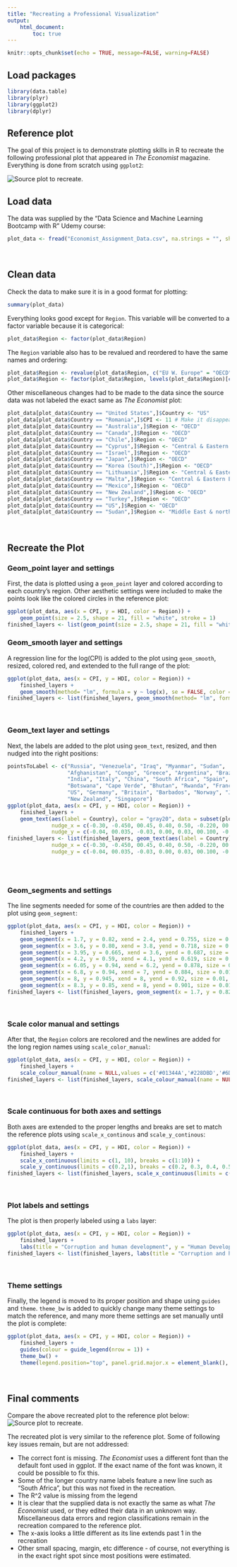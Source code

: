 ```yaml
---
title: "Recreating a Professional Visualization"
output: 
    html_document:
        toc: true
---
```

```r
knitr::opts_chunk$set(echo = TRUE, message=FALSE, warning=FALSE)
```

## Load packages 
```r
library(data.table)
library(plyr)
library(ggplot2)
library(dplyr)
```

## Reference plot
The goal of this project is to demonstrate plotting skills in R to recreate the following professional plot that appeared in <i>The Economist</i> magazine. Everything is done from scratch using `ggplot2`:


![Source plot to recreate.](/Users/cojamalo/Documents/GitHub/DATA-ADV-GGPLOT2-Project/Economist1.png)
<br>

## Load data
The data was supplied by the "Data Science and Machine Learning Bootcamp with R" Udemy course:
```r
plot_data <- fread("Economist_Assignment_Data.csv", na.strings = "", showProgress = FALSE) %>% tbl_df
```
<br>

## Clean data
Check the data to make sure it is in a good format for plotting:
```r
summary(plot_data)
```

Everything looks good except for `Region`. This variable will be converted to a factor variable because it is categorical:
```r
plot_data$Region <- factor(plot_data$Region)
```

The `Region` variable also has to be revalued and reordered to have the same names and ordering:
```r
plot_data$Region <- revalue(plot_data$Region, c("EU W. Europe" = "OECD" , "Americas" = "Americas", "Asia Pacific" = "Asia & Oceania", "East EU Cemt Asia" = "Central & Eastern Europe", "MENA" = "Middle East & north Africa", "SSA" = "Sub-Saharan Africa"))
plot_data$Region <- factor(plot_data$Region, levels(plot_data$Region)[c(4, 1:3, 5:6)])
```

Other miscellaneous changes had to be made to the data since the source data was not labeled the exact same as <i>The Economist</i> plot:
```r
plot_data[plot_data$Country == "United States",]$Country <- "US"
plot_data[plot_data$Country == "Romania",]$CPI <- 11 # Make it disappear (Could be different data for why its missing)
plot_data[plot_data$Country == "Australia",]$Region <- "OECD"
plot_data[plot_data$Country == "Canada",]$Region <- "OECD"
plot_data[plot_data$Country == "Chile",]$Region <- "OECD"
plot_data[plot_data$Country == "Cyprus",]$Region <- "Central & Eastern Europe"
plot_data[plot_data$Country == "Israel",]$Region <- "OECD"
plot_data[plot_data$Country == "Japan",]$Region <- "OECD"
plot_data[plot_data$Country == "Korea (South)",]$Region <- "OECD"
plot_data[plot_data$Country == "Lithuania",]$Region <- "Central & Eastern Europe"
plot_data[plot_data$Country == "Malta",]$Region <- "Central & Eastern Europe"
plot_data[plot_data$Country == "Mexico",]$Region <- "OECD"
plot_data[plot_data$Country == "New Zealand",]$Region <- "OECD"
plot_data[plot_data$Country == "Turkey",]$Region <- "OECD"
plot_data[plot_data$Country == "US",]$Region <- "OECD"
plot_data[plot_data$Country == "Sudan",]$Region <- "Middle East & north Africa"
```
<br>

## Recreate the Plot

### Geom_point layer and settings
First, the data is plotted using a `geom_point` layer and colored according to each country's region. Other aesthetic settings were included to make the points look like the colored circles in the reference plot:
```r
ggplot(plot_data, aes(x = CPI, y = HDI, color = Region)) + 
    geom_point(size = 2.5, shape = 21, fill = "white", stroke = 1)
finished_layers <- list(geom_point(size = 2.5, shape = 21, fill = "white", stroke = 1))
```

### Geom_smooth layer and settings
A regression line for the log(CPI) is added to the plot using `geom_smooth`, resized, colored red, and extended to the full range of the plot:
```r
ggplot(plot_data, aes(x = CPI, y = HDI, color = Region)) + 
    finished_layers +
    geom_smooth(method= "lm", formula = y ~ log(x), se = FALSE, color = "red", size = 0.5, fullrange = TRUE)
finished_layers <- list(finished_layers, geom_smooth(method= "lm", formula = y ~ log(x), se = FALSE, color = "red", size = 0.5, fullrange = TRUE))
```
<br>

### Geom_text layer and settings
Next, the labels are added to the plot using `geom_text`, resized, and then nudged into the right positions:
```r
pointsToLabel <- c("Russia", "Venezuela", "Iraq", "Myanmar", "Sudan",
                   "Afghanistan", "Congo", "Greece", "Argentina", "Brazil",
                   "India", "Italy", "China", "South Africa", "Spain",
                   "Botswana", "Cape Verde", "Bhutan", "Rwanda", "France",
                   "US", "Germany", "Britain", "Barbados", "Norway", "Japan",
                   "New Zealand", "Singapore")
ggplot(plot_data, aes(x = CPI, y = HDI, color = Region)) + 
    finished_layers +
    geom_text(aes(label = Country), color = "gray20", data = subset(plot_data, Country %in% pointsToLabel), check_overlap = FALSE, size = (5/14)*9, 
              nudge_x = c(-0.30, -0.450, 00.45, 0.40, 0.50, -0.220, 00.00, 0.600, 00.60, -0.30, -0.50, 0.00, -0.40, 0.3, -0.25, 0.00, 00.50, -0.25, 0.40, 0.00, -1.00, 0.45, 00.45, 00.60, -0.40, -0.40, 0.00, -0.55),    
              nudge_y = c(-0.04, 00.035, -0.03, 0.00, 0.03, 00.100, -0.03, 0.005, -0.02, -0.03, 00.06, 0.06, 00.02, 0.0, 00.00, 0.05, -0.06, 00.04, 0.03, 0.04, 00.07, 0.02, -0.03, -0.04, 00.07, 00.03, 0.04, 00.03))
finished_layers <- list(finished_layers, geom_text(aes(label = Country), color = "gray20", data = subset(plot_data, Country %in% pointsToLabel), check_overlap = FALSE, size = (5/14)*9, 
              nudge_x = c(-0.30, -0.450, 00.45, 0.40, 0.50, -0.220, 00.00, 0.600, 00.60, -0.30, -0.50, 0.00, -0.40, 0.3, -0.25, 0.00, 00.50, -0.25, 0.40, 0.00, -1.00, 0.45, 00.45, 00.60, -0.40, -0.40, 0.00, -0.55),    
              nudge_y = c(-0.04, 00.035, -0.03, 0.00, 0.03, 00.100, -0.03, 0.005, -0.02, -0.03, 00.06, 0.06, 00.02, 0.0, 00.00, 0.05, -0.06, 00.04, 0.03, 0.04, 00.07, 0.02, -0.03, -0.04, 00.07, 00.03, 0.04, 00.03)))
      
```
<br>

### Geom_segments and settings
The line segments needed for some of the countries are then added to the plot using `geom_segment`:
```r
ggplot(plot_data, aes(x = CPI, y = HDI, color = Region)) + 
    finished_layers +
    geom_segment(x = 1.7, y = 0.82, xend = 2.4, yend = 0.755, size = 0.01, alpha = 0.7) + # Russia
    geom_segment(x = 3.6, y = 0.80, xend = 3.8, yend = 0.718, size = 0.01, alpha = 0.7) + # Brazil
    geom_segment(x = 3.95, y = 0.665, xend = 3.6, yend = 0.687, size = 0.01, alpha = 0.7) + # China
    geom_segment(x = 4.2, y = 0.59, xend = 4.1, yend = 0.619, size = 0.01, alpha = 0.7) + # South Africa
    geom_segment(x = 6.05, y = 0.94, xend = 6.2, yend = 0.878, size = 0.01, alpha = 0.7) + # Spain
    geom_segment(x = 6.8, y = 0.94, xend = 7, yend = 0.884, size = 0.01, alpha = 0.7) + # France
    geom_segment(x = 8, y = 0.945, xend = 8, yend = 0.92, size = 0.01, alpha = 0.7) + # Germany
    geom_segment(x = 8.3, y = 0.85, xend = 8, yend = 0.901, size = 0.01, alpha = 0.7) # Japan
finished_layers <- list(finished_layers, geom_segment(x = 1.7, y = 0.82, xend = 2.4, yend = 0.755, size = 0.01, alpha = 0.7), geom_segment(x = 3.6, y = 0.80, xend = 3.8, yend = 0.718, size = 0.01, alpha = 0.7),geom_segment(x = 3.95, y = 0.665, xend = 3.6, yend = 0.687, size = 0.01, alpha = 0.7), geom_segment(x = 4.2, y = 0.59, xend = 4.1, yend = 0.619, size = 0.01, alpha = 0.7), geom_segment(x = 6.05, y = 0.94, xend = 6.2, yend = 0.878, size = 0.01, alpha = 0.7), geom_segment(x = 6.8, y = 0.94, xend = 7, yend = 0.884, size = 0.01, alpha = 0.7), geom_segment(x = 8, y = 0.945, xend = 8, yend = 0.92, size = 0.01, alpha = 0.7), geom_segment(x = 8.3, y = 0.85, xend = 8, yend = 0.901, size = 0.01, alpha = 0.7))
```
<br>

### Scale color manual and settings
After that, the `Region` colors are recolored and the newlines are added for the long region names using `scale_color_manual`:
```r
ggplot(plot_data, aes(x = CPI, y = HDI, color = Region)) + 
    finished_layers +
    scale_colour_manual(name = NULL,values = c('#01344A','#228DBD','#6DBBD8','#1B6E64','#D24131','#621107'), labels = c("OECD","Americas","Asia & \nOceania","Central & \nEastern Europe","Middle East & \nnorth Africa", "Sub-Saharan \nAfrica"))
finished_layers <- list(finished_layers, scale_colour_manual(name = NULL,values = c('#01344A','#228DBD','#6DBBD8','#1B6E64','#D24131','#621107'), labels = c("OECD","Americas","Asia & \nOceania","Central & \nEastern Europe","Middle East & \nnorth Africa", "Sub-Saharan \nAfrica")))
```
<br>

### Scale continuous for both axes and settings
Both axes are extended to the proper lengths and breaks are set to match the reference plots using `scale_x_continous` and `scale_y_continous`: 
```r
ggplot(plot_data, aes(x = CPI, y = HDI, color = Region)) + 
    finished_layers +
    scale_x_continuous(limits = c(1, 10), breaks = c(1:10)) +
    scale_y_continuous(limits = c(0.2,1), breaks = c(0.2, 0.3, 0.4, 0.5, 0.6, 0.7, 0.8, 0.9, 1.0))
finished_layers <- list(finished_layers, scale_x_continuous(limits = c(1, 10), breaks = c(1:10)), scale_y_continuous(limits = c(0.2,1), breaks = c(0.2, 0.3, 0.4, 0.5, 0.6, 0.7, 0.8, 0.9, 1.0)))   
```
<br>

### Plot labels and settings
The plot is then properly labeled using a `labs` layer:
```r
ggplot(plot_data, aes(x = CPI, y = HDI, color = Region)) + 
    finished_layers +
    labs(title = "Corruption and human development", y = "Human Development Index, 2011 (1=best)", x = "Corruption Perceptions Index, 2011 (10=least corrupt)", caption = "Sources: Transparency International; UN Development Report")
finished_layers <- list(finished_layers, labs(title = "Corruption and human development", y = "Human Development Index, 2011 (1=best)", x = "Corruption Perceptions Index, 2011 (10=least corrupt)", caption = "Sources: Transparency International; UN Development Report")) 
```
<br>

### Theme settings
Finally, the legend is moved to its proper position and shape using `guides` and `theme`. `theme_bw` is added to quickly change many theme settings to match the reference, and many more theme settings are set manually until the plot is complete:
```r
ggplot(plot_data, aes(x = CPI, y = HDI, color = Region)) + 
    finished_layers +
    guides(colour = guide_legend(nrow = 1)) +
    theme_bw() +
    theme(legend.position="top", panel.grid.major.x = element_blank(), panel.grid.minor.x = element_blank(), panel.grid.minor.y = element_blank(), legend.justification = 0, plot.title = element_text(face = 'bold'), axis.title = element_text(face = 'italic', size = 8), plot.caption = element_text(size = 8, hjust = 0), panel.border = element_blank(), axis.line.x = element_line(color = "black"), axis.ticks.y = element_blank(), axis.ticks.length=unit(-0.1, "cm"),axis.text.x = element_text(margin=unit(c(0.5,0.5,0,0), "cm")))
```
<br>


## Final comments
Compare the above recreated plot to the reference plot below:
![Source plot to recreate.](/Users/cojamalo/Documents/GitHub/DATA-ADV-GGPLOT2-Project/Economist1.png)

The recreated plot is very similar to the reference plot. Some of following key issues remain, but are not addressed:

* The correct font is missing. <i>The Economist</i> uses a different font than the default font used in ggplot. If the exact name of the font was known, it could be possible to fix this.
* Some of the longer country name labels feature a new line such as "South Africa", but this was not fixed in the recreation.
* The R^2 value is missing from the legend
* It is clear that the supplied data is not exactly the same as what <i>The Economist</i> used, or they edited their data in an unknown way. Miscellaneous data errors and region classifications remain in the recreation compared to the reference plot.
* The x-axis looks a little different as its line extends past 1 in the recreation
* Other small spacing, margin, etc difference - of course, not everything is in the exact right spot since most positions were estimated.
